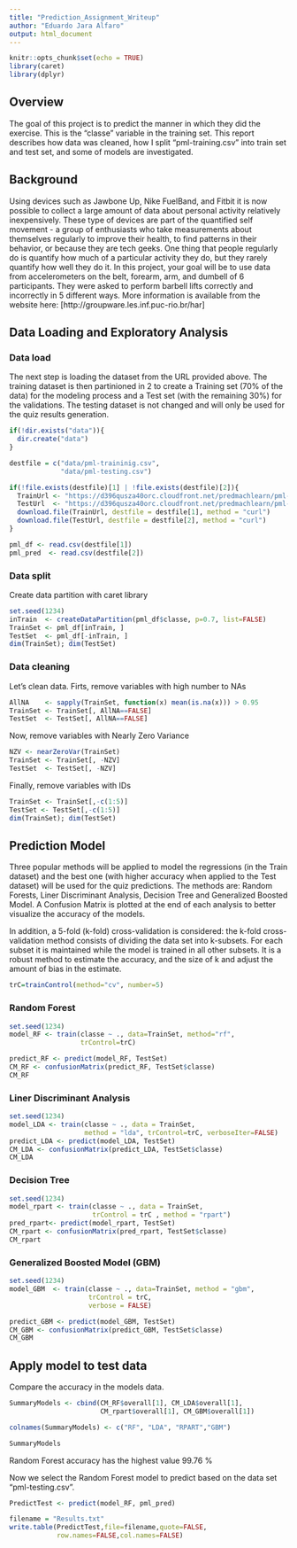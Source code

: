 ```yaml
---
title: "Prediction_Assignment_Writeup"
author: "Eduardo Jara Alfaro"
output: html_document
---
```


```r
knitr::opts_chunk$set(echo = TRUE)
library(caret)
library(dplyr)
```

## Overview

The goal of this project is to predict the manner in which they did the exercise. This is the “classe” variable in the training set. This report describes how data was cleaned, how I split “pml-training.csv” into train set and test set, and some of models are investigated.


## Background

Using devices such as Jawbone Up, Nike FuelBand, and Fitbit it is now possible to collect a large amount of data about personal activity relatively inexpensively. These type of devices are part of the quantified self movement - a group of enthusiasts who take measurements about themselves regularly to improve their health, to find patterns in their behavior, or because they are tech geeks. One thing that people regularly do is quantify how much of a particular activity they do, but they rarely quantify how well they do it. In this project, your goal will be to use data from accelerometers on the belt, forearm, arm, and dumbell of 6 participants. They were asked to perform barbell lifts correctly and incorrectly in 5 different ways. More information is available from the website here: [http://groupware.les.inf.puc-rio.br/har]


## Data Loading and Exploratory Analysis


### Data load

The next step is loading the dataset from the URL provided above. The training dataset is then partinioned in 2 to create a Training set (70% of the data) for the modeling process and a Test set (with the remaining 30%) for the validations. The testing dataset is not changed and will only be used for the quiz results generation.

```r

if(!dir.exists("data")){
  dir.create("data")
}

destfile = c("data/pml-traininig.csv", 
             "data/pml-testing.csv")

if(!file.exists(destfile)[1] | !file.exists(destfile)[2]){
  TrainUrl <- "https://d396qusza40orc.cloudfront.net/predmachlearn/pml-training.csv"
  TestUrl  <- "https://d396qusza40orc.cloudfront.net/predmachlearn/pml-testing.csv"
  download.file(TrainUrl, destfile = destfile[1], method = "curl")
  download.file(TestUrl, destfile = destfile[2], method = "curl")
}

pml_df <- read.csv(destfile[1])
pml_pred  <- read.csv(destfile[2])

```

### Data split

Create data partition with caret library

```r
set.seed(1234)
inTrain  <- createDataPartition(pml_df$classe, p=0.7, list=FALSE)
TrainSet <- pml_df[inTrain, ]
TestSet  <- pml_df[-inTrain, ]
dim(TrainSet); dim(TestSet)

```

### Data cleaning

Let’s clean data. Firts, remove variables with high number to NAs

```r
AllNA    <- sapply(TrainSet, function(x) mean(is.na(x))) > 0.95
TrainSet <- TrainSet[, AllNA==FALSE]
TestSet  <- TestSet[, AllNA==FALSE]
```

Now, remove variables with Nearly Zero Variance
 
```r
NZV <- nearZeroVar(TrainSet)
TrainSet <- TrainSet[, -NZV]
TestSet  <- TestSet[, -NZV]
```

Finally, remove variables with IDs 

```r
TrainSet <- TrainSet[,-c(1:5)]
TestSet <- TestSet[,-c(1:5)]
dim(TrainSet); dim(TestSet)
```

## Prediction Model

Three popular methods will be applied to model the regressions (in the Train dataset) and the best one (with higher accuracy when applied to the Test dataset) will be used for the quiz predictions. The methods are: Random Forests, Liner Discriminant Analysis, Decision Tree and Generalized Boosted Model. A Confusion Matrix is plotted at the end of each analysis to better visualize the accuracy of the models.

In addition, a 5-fold (k-fold) cross-validation is considered: the k-fold cross-validation method consists of dividing the data set into k-subsets. For each subset it is maintained while the model is trained in all other subsets. It is a robust method to estimate the accuracy, and the size of k and adjust the amount of bias in the estimate.

```r
trC=trainControl(method="cv", number=5)
```


### Random Forest

```r
set.seed(1234)
model_RF <- train(classe ~ ., data=TrainSet, method="rf",
                  trControl=trC)

predict_RF <- predict(model_RF, TestSet)
CM_RF <- confusionMatrix(predict_RF, TestSet$classe)
CM_RF
```

### Liner Discriminant Analysis

```r
set.seed(1234)
model_LDA <- train(classe ~ ., data = TrainSet, 
                   method = "lda", trControl=trC, verboseIter=FALSE)
predict_LDA <- predict(model_LDA, TestSet)
CM_LDA <- confusionMatrix(predict_LDA, TestSet$classe)
CM_LDA
```

### Decision Tree

```r
set.seed(1234)
model_rpart <- train(classe ~ ., data = TrainSet, 
                     trControl = trC , method = "rpart")
pred_rpart<- predict(model_rpart, TestSet)
CM_rpart <- confusionMatrix(pred_rpart, TestSet$classe)
CM_rpart
```

### Generalized Boosted Model (GBM)

```r
set.seed(1234)
model_GBM  <- train(classe ~ ., data=TrainSet, method = "gbm",
                    trControl = trC,
                    verbose = FALSE)

predict_GBM <- predict(model_GBM, TestSet)
CM_GBM <- confusionMatrix(predict_GBM, TestSet$classe)
CM_GBM
```


## Apply model to test data

Compare the accuracy in the models data.

```r

SummaryModels <- cbind(CM_RF$overall[1], CM_LDA$overall[1],
                       CM_rpart$overall[1], CM_GBM$overall[1])

colnames(SummaryModels) <- c("RF", "LDA", "RPART","GBM")

SummaryModels
```

Random Forest accuracy has the highest value 99.76 %

Now we select the Random Forest model to predict based on the data set “pml-testing.csv”.

```r
PredictTest <- predict(model_RF, pml_pred)

filename = "Results.txt"
write.table(PredictTest,file=filename,quote=FALSE,
            row.names=FALSE,col.names=FALSE)
```


